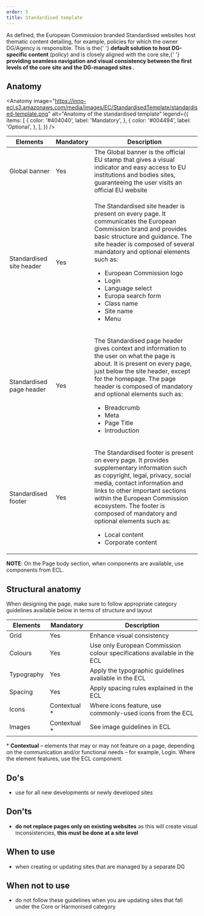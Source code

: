 ```yaml
---
order: 5
title: Standardised template
---
```



<Paragraph size="lead">
  As defined, the European Commission branded Standardised websites host
  thematic content detailing, for example, policies for which the owner
  DG/Agency is responsible. This is the{' '}
  <strong>default solution to host DG-specific content</strong> (policy) and is
  closely aligned with the core site,{' '}
  <strong>
    providing seamless navigation and visual consistency between the first
    levels of the core site and the DG-managed sites
  </strong>
  .
</Paragraph>

## Anatomy

<Anatomy
  image="https://inno-ecl.s3.amazonaws.com/media/images/EC/StandardisedTemplate/standardised-template.png"
  alt="Anatomy of the standardised template"
  legend={{
    items: [
      {
        color: '#404040',
        label: 'Mandatory',
      },
      {
        color: '#004494',
        label: 'Optional',
      },
    ],
  }}
/>

| Elements                                                                                                           | Mandatory | Description                                                                                                                                                                                                                                                                                                                                                                                         |
| ------------------------------------------------------------------------------------------------------------------ | --------- | --------------------------------------------------------------------------------------------------------------------------------------------------------------------------------------------------------------------------------------------------------------------------------------------------------------------------------------------------------------------------------------------------- |
| <Link to="https://webgate.ec.europa.eu/fpfis/wikis/display/webtools/Global+banner" standalone>Global banner</Link> | Yes       | The Global banner is the official EU stamp that gives a visual indicator and easy access to EU institutions and bodies sites, guaranteeing the user visits an official EU website                                                                                                                                                                                                                   |
| <Link to="/ec/standardised-template/site-header/usage/" standalone>Standardised site header</Link>                 | Yes       | <p>The Standardised site header is present on every page. It communicates the European Commission brand and provides basic structure and guidance. The site header is composed of several mandatory and optional elements such as:</p><ul><li>European Commission logo</li><li>Login</li><li>Language select</li><li>Europa search form</li><li>Class name</li><li>Site name</li><li>Menu</li></ul> |
| <Link to="/ec/standardised-template/page-header/usage/" standalone>Standardised page header</Link>                 | Yes       | <p>The Standardised page header gives context and information to the user on what the page is about. It is present on every page, just below the site header, except for the homepage. The page header is composed of mandatory and optional elements such as:</p><ul><li>Breadcrumb</li><li>Meta</li><li>Page Title</li><li>Introduction</li></ul>                                                 |
| <Link to="/ec/standardised-template/footer/usage/" standalone>Standardised footer</Link>                           | Yes       | <p>The Standardised footer is present on every page. It provides supplementary information such as copyright, legal, privacy, social media, contact information and links to other important sections within the European Commission ecosystem. The footer is composed of mandatory and optional elements such as:</p><ul><li>Local content</li><li>Corporate content</li></ul>                     |

**NOTE**: On the Page body section, when components are available, use components from ECL.

## Structural anatomy

When designing the page, make sure to follow appropriate category guidelines available below in terms of structure and layout

| Elements                                                           | Mandatory     | Description                                                             |
| ------------------------------------------------------------------ | ------------- | ----------------------------------------------------------------------- |
| <Link to="/ec/utilities/grid/" standalone>Grid</Link>              | Yes           | Enhance visual consistency                                              |
| <Link to="/ec/guidelines/colours/" standalone>Colours</Link>       | Yes           | Use only European Commission colour specifications available in the ECL |
| <Link to="/ec/guidelines/typography/" standalone>Typography</Link> | Yes           | Apply the typographic guidelines available in the ECL                   |
| <Link to="/ec/guidelines/spacing/" standalone>Spacing</Link>       | Yes           | Apply spacing rules explained in the ECL                                |
| <Link to="/ec/guidelines/iconography/" standalone>Icons</Link>     | Contextual \* | Where icons feature, use commonly-used icons from the ECL               |
| <Link to="/ec/guidelines/images/" standalone>Images</Link>         | Contextual \* | See image guidelines in ECL                                             |

<Paragraph size="s">
  * <strong>Contextual</strong> – elements that may or may not feature on a
  page, depending on the communication and/or functional needs – for example,
  Login. Where the element features, use the ECL component.
</Paragraph>

## Do's

- use for all new developments or newly developed sites

## Don'ts

- **do not replace pages only on existing websites** as this will create visual inconsistencies, **this must be done at a site level**

## When to use

- when creating or updating sites that are managed by a separate DG

## When not to use

- do not follow these guidelines when you are updating sites that fall under the <Link to="/ec/core-template/">Core</Link> or <Link to="/ec/harmonised-templates/group1/">Harmonised</Link> category
